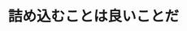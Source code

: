 ﻿---
title: "詰め込むことは良いことだ"
category: "工学院"
vol: 37
interviewee: "梶谷 洋司 "
url: ""
tags: ["設計","回路","集積","素子","面積"]
pdf: "37-3.pdf"
career: ""
preface: "集積回路設計の自動化の研究。多数の素子を最小面積に配置する問題を取り扱っている。従来の方法を遥かに上回る性能を実現した。"
---

